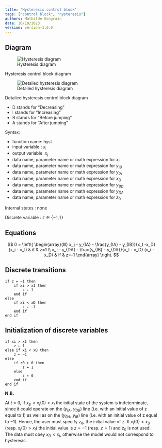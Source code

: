```yaml
---
title: "Hysteresis control block"
tags: ["control block", "hysteresis"]
authors: Mathilde Bongrain
date: 16/10/2023
version: version-1.0.0
---
```


## Diagram

![Hysteresis diagram](hysteresis.svg){#fig-hysteresis}

::: {#fig-hysteresis}
Hysteresis control block diagram
:::

![Detailed hysteresis diagram](detailedHysteresis.svg){#fig-detailed-hysteresis}

::: {#fig-detailed-hysteresis}
Detailed hysteresis control block diagram
:::

- D stands for "Decreasing"
- I stands for "Increasing"
- B stands for "Before jumping"
- A stands for "After jumping"

Syntax:  

- function name: hyst
- input variable : $x_i$
- output variable: $x_j$
- data name, parameter name or math expression for $x_I$
- data name, parameter name or math expression for $y_{IB}$
- data name, parameter name or math expression for $y_{IA}$
- data name, parameter name or math expression for $x_{D}$
- data name, parameter name or math expression for $y_{BD}$
- data name, parameter name or math expression for $y_{DA}$
- data name, parameter name or math expression for $z_0$

Internal states : none

Discrete variable : $z \in \{-1,1\}$

## Equations

$$
0 = \left\{
    \begin{array}{lll}
        x_j - y_{IA} - \frac{y_{IA} - y_{IB}}{x_I -x_D} (x_i - x_I) & if & z=1 \\
        x_j - y_{DA} - \frac{y_{IB} - y_{DA}}{x_I - x_D} (x_i - x_D) & if & z=-1
    \end{array}
\right.
$$

## Discrete transitions

```
if z = −1 then
    if xi > xI then
        z ← 1
    end if
else
    if xi < xD then
        z ← −1
    end if
end if
```

## Initialization of discrete variables

```
if xi > xI then
    z ← 1
else if xi < xD then
    z ← −1
else
    if z0 ≥ 0 then
        z ← 1
    else
        z ← 0
    end if
end if
```

**N.B.**

At $t = 0$, if $x_D < x_i(0) < x_I$ the initial state of the system is indeterminate, since it could operate on the ($y_{IA}$, $y_{DB}$) line (i.e. with an initial value of z equal to 1) as well as on the ($y_{DA}$, $y_{IB}$) line (i.e. with an initial value of z equal to −1). Hence, the user must specify $z_0$, the initial value of z.
If $x_i(0) < x_D$ (resp. $x_i(0) > x_I$) the initial value is $z = −1$ (resp. $z = 1$) and $z_0$ is not used.
The data must obey $x_D < x_I$, otherwise the model would not correspond to hysteresis. 
